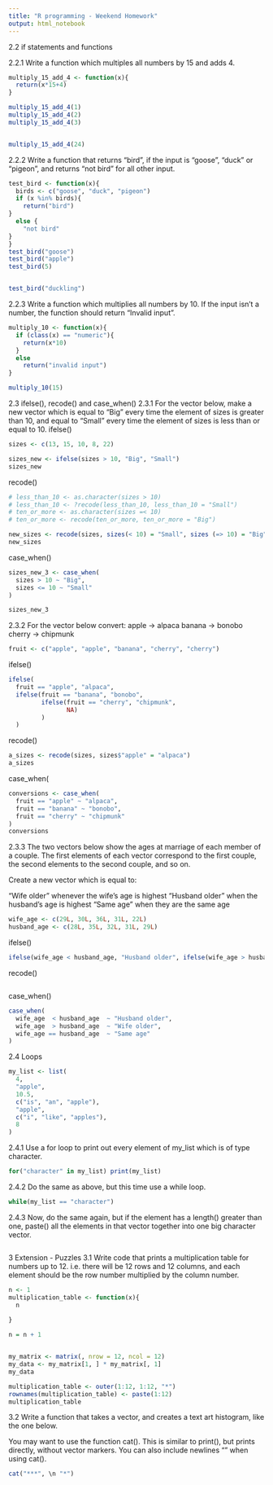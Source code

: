 ```yaml
---
title: "R programming - Weekend Homework"
output: html_notebook
---
```

2.2 if statements and functions

2.2.1
Write a function which multiples all numbers by 15 and adds 4.
```r
multiply_15_add_4 <- function(x){
  return(x*15+4)
}

multiply_15_add_4(1)
multiply_15_add_4(2)
multiply_15_add_4(3)


multiply_15_add_4(24)
```
2.2.2
Write a function that returns “bird”, if the input is “goose”, “duck” or “pigeon”, and returns “not bird” for all other input.
```r


test_bird <- function(x){
  birds <- c("goose", "duck", "pigeon")
  if (x %in% birds){
    return("bird")
}
  else {
    "not bird"
}
}
test_bird("goose")
test_bird("apple")
test_bird(5)


test_bird("duckling")

```
2.2.3
Write a function which multiplies all numbers by 10. If the input isn’t a number, the function should return “Invalid input”.
```r
multiply_10 <- function(x){
  if (class(x) == "numeric"){
    return(x*10)
  }
  else
    return("invalid input")
}

multiply_10(15)
```
2.3 ifelse(), recode() and case_when()
2.3.1
For the vector below, make a new vector which is equal to “Big” every time the element of sizes is greater than 10, and equal to “Small” every time the element of sizes is less than or equal to 10.
ifelse()
```r
sizes <- c(13, 15, 10, 8, 22)
```

```r
sizes_new <- ifelse(sizes > 10, "Big", "Small")
sizes_new
```
recode()
```r
# less_than_10 <- as.character(sizes > 10)
# less_than_10 <- ?recode(less_than_10, less_than_10 = "Small")
# ten_or_more <- as.character(sizes =< 10)
# ten_or_more <- recode(ten_or_more, ten_or_more = "Big")

new_sizes <- recode(sizes, sizes(< 10) = "Small", sizes (=> 10) = "Big")
new_sizes
```
case_when()
```r
sizes_new_3 <- case_when(
  sizes > 10 ~ "Big",
  sizes <= 10 ~ "Small"
)

sizes_new_3
```

2.3.2
For the vector below convert:
apple → alpaca
banana → bonobo
cherry → chipmunk
```r
fruit <- c("apple", "apple", "banana", "cherry", "cherry")
```
ifelse()
```r
ifelse(
  fruit == "apple", "alpaca",
  ifelse(fruit == "banana", "bonobo",
         ifelse(fruit == "cherry", "chipmunk",
                NA)
         )
  )
```
recode()
```r
a_sizes <- recode(sizes, sizes$"apple" = "alpaca")
a_sizes
```
case_when(
```r
conversions <- case_when(
  fruit == "apple" ~ "alpaca",
  fruit == "banana" ~ "bonobo",
  fruit == "cherry" ~ "chipmunk"
)
conversions
```
2.3.3
The two vectors below show the ages at marriage of each member of a couple. The first elements of each vector correspond to the first couple, the second elements to the second couple, and so on.

Create a new vector which is equal to:

“Wife older” whenever the wife’s age is highest “Husband older” when the husband’s age is highest “Same age” when they are the same age
```r
wife_age <- c(29L, 30L, 36L, 31L, 22L)
husband_age <- c(28L, 35L, 32L, 31L, 29L)
```
ifelse()
```r
ifelse(wife_age < husband_age, "Husband older", ifelse(wife_age > husband_age, "Wife Older", "Same age"))
```
recode()
```r

```
case_when()
```r
case_when(
  wife_age  < husband_age  ~ "Husband older",
  wife_age  > husband_age  ~ "Wife older",
  wife_age == husband_age  ~ "Same age"
)
```
2.4 Loops
```r
my_list <- list(
  4,
  "apple",
  10.5,
  c("is", "an", "apple"),
  "apple",
  c("i", "like", "apples"),
  8
)
```
2.4.1
Use a for loop to print out every element of my_list which is of type character.
```r
for("character" in my_list) print(my_list)
```

2.4.2
Do the same as above, but this time use a while loop.
```r
while(my_list == "character")
```

2.4.3
Now, do the same again, but if the element has a length() greater than one, paste() all the elements in that vector together into one big character vector.
```r

```
3 Extension - Puzzles
3.1
Write code that prints a multiplication table for numbers up to 12. i.e. there will be 12 rows and 12 columns, and each element should be the row number multiplied by the column number.
```r
n <- 1
multiplication_table <- function(x){
  n
  
}

n = n + 1


my_matrix <- matrix(, nrow = 12, ncol = 12)
my_data <- my_matrix[1, ] * my_matrix[, 1]
my_data
```

```r
multiplication_table <- outer(1:12, 1:12, "*")
rownames(multiplication_table) <- paste(1:12)
multiplication_table
```
3.2
Write a function that takes a vector, and creates a text art histogram, like the one below.

You may want to use the function cat(). This is similar to print(), but prints directly, without vector markers. You can also include newlines "\n" when using cat().
```r
cat("***", \n "*")
```















